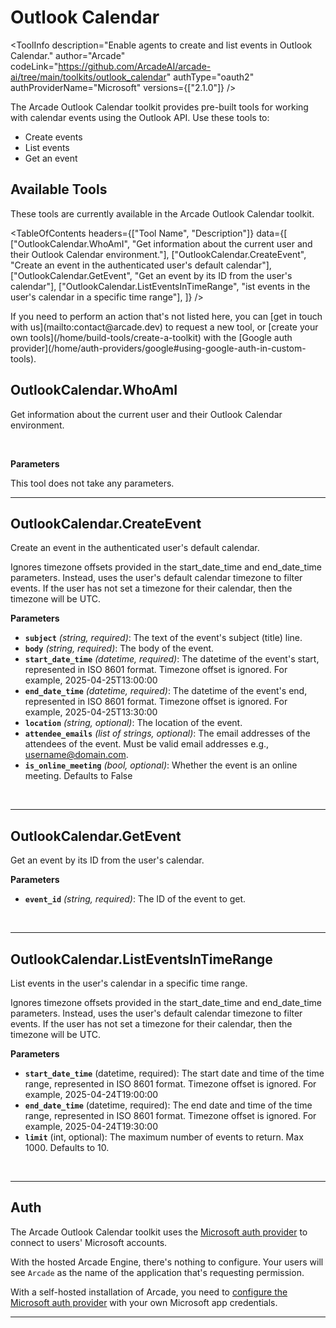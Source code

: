 # Outlook Calendar


<ToolInfo
  description="Enable agents to create and list events in Outlook Calendar."
  author="Arcade"
  codeLink="https://github.com/ArcadeAI/arcade-ai/tree/main/toolkits/outlook_calendar"
  authType="oauth2"
  authProviderName="Microsoft"
  versions={["2.1.0"]}
/>

<Badges repo="arcadeai/arcade_outlook_calendar" />

The Arcade Outlook Calendar toolkit provides pre-built tools for working with calendar events using the Outlook API. Use these tools to:

- Create events
- List events
- Get an event

## Available Tools

These tools are currently available in the Arcade Outlook Calendar toolkit.

<TableOfContents
  headers={["Tool Name", "Description"]}
  data={[
    ["OutlookCalendar.WhoAmI", "Get information about the current user and their Outlook Calendar environment."],
    ["OutlookCalendar.CreateEvent", "Create an event in the authenticated user's default calendar"],
    ["OutlookCalendar.GetEvent", "Get an event by its ID from the user's calendar"],
    ["OutlookCalendar.ListEventsInTimeRange", "ist events in the user's calendar in a specific time range"],
  ]}
/>

<Tip>
  If you need to perform an action that's not listed here, you can [get in touch
  with us](mailto:contact@arcade.dev) to request a new tool, or [create your
  own tools](/home/build-tools/create-a-toolkit) with the [Google auth
  provider](/home/auth-providers/google#using-google-auth-in-custom-tools).
</Tip>

## OutlookCalendar.WhoAmI

Get information about the current user and their Outlook Calendar environment.

<br />
<TabbedCodeBlock
  tabs={[
    {
      label: "Call the Tool with User Authorization",
      content: {
        Python: ["/examples/integrations/toolkits/microsoft/outlook_calendar/who_am_i_example_call_tool.py"],
        JavaScript: ["/examples/integrations/toolkits/microsoft/outlook_calendar/who_am_i_example_call_tool.js"],
      },
    },
  ]}
/>

**Parameters**

This tool does not take any parameters.

---

## OutlookCalendar.CreateEvent

Create an event in the authenticated user's default calendar.

Ignores timezone offsets provided in the start_date_time and end_date_time parameters.
Instead, uses the user's default calendar timezone to filter events.
If the user has not set a timezone for their calendar, then the timezone will be UTC.

**Parameters**

- **`subject`** _(string, required)_: The text of the event's subject (title) line.
- **`body`** _(string, required)_: The body of the event.
- **`start_date_time`** _(datetime, required)_: The datetime of the event's start, represented in ISO 8601 format. Timezone offset is ignored. For example, 2025-04-25T13:00:00
- **`end_date_time`** _(datetime, required)_: The datetime of the event's end, represented in ISO 8601 format. Timezone offset is ignored. For example, 2025-04-25T13:30:00
- **`location`** _(string, optional)_: The location of the event.
- **`attendee_emails`** _(list of strings, optional)_: The email addresses of the attendees of the event. Must be valid email addresses e.g., username@domain.com.
- **`is_online_meeting`** _(bool, optional)_: Whether the event is an online meeting. Defaults to False

<br />
<TabbedCodeBlock
  tabs={[
    {
      label: "Call the Tool with User Authorization",
      content: {
        Python: [
          "/examples/integrations/toolkits/microsoft/outlook_calendar/create_event_example_call_tool.py",
        ],
        JavaScript: ["/examples/integrations/toolkits/microsoft/outlook_calendar/create_event_example_call_tool.js"],
      },
    },
  ]}
/>

---

## OutlookCalendar.GetEvent

Get an event by its ID from the user's calendar.

**Parameters**

- **`event_id`** _(string, required)_: The ID of the event to get.

<br />
<TabbedCodeBlock
  tabs={[
    {
      label: "Call the Tool with User Authorization",
      content: {
        Python: [
          "/examples/integrations/toolkits/microsoft/outlook_calendar/get_event_example_call_tool.py",
        ],
        JavaScript: ["/examples/integrations/toolkits/microsoft/outlook_calendar/get_event_example_call_tool.js"],
      },
    },
  ]}
/>

---

## OutlookCalendar.ListEventsInTimeRange

List events in the user's calendar in a specific time range.

Ignores timezone offsets provided in the start_date_time and end_date_time parameters.
Instead, uses the user's default calendar timezone to filter events.
If the user has not set a timezone for their calendar, then the timezone will be UTC.

**Parameters**

- **`start_date_time`** (datetime, required): The start date and time of the time range, represented in ISO 8601 format. Timezone offset is ignored. For example, 2025-04-24T19:00:00
- **`end_date_time`** (datetime, required): The end date and time of the time range, represented in ISO 8601 format. Timezone offset is ignored. For example, 2025-04-24T19:30:00
- **`limit`** (int, optional): The maximum number of events to return. Max 1000. Defaults to 10.

<br />
<TabbedCodeBlock
  tabs={[
    {
      label: "Call the tool with user authorization",
      content: {
        Python: ["/examples/integrations/toolkits/microsoft/outlook_calendar/list_events_in_time_range_example_call_tool.py"],
        JavaScript: ["/examples/integrations/toolkits/microsoft/outlook_calendar/list_events_in_time_range_example_call_tool.js"]
      }
    },
  ]}
/>

---

## Auth

The Arcade Outlook Calendar toolkit uses the [Microsoft auth provider](/home/auth-providers/microsoft) to connect to users' Microsoft accounts.

With the hosted Arcade Engine, there's nothing to configure. Your users will see `Arcade` as the name of the application that's requesting permission.

With a self-hosted installation of Arcade, you need to [configure the Microsoft auth provider](/home/auth-providers/microsoft#configuring-microsoft-auth) with your own Microsoft app credentials.

---

<ToolFooter pipPackageName="arcade_outlook_calendar" />
